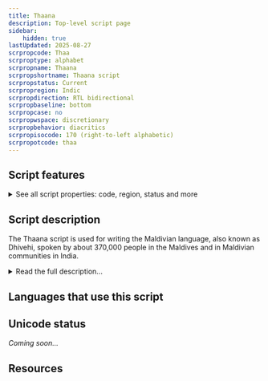 ```yaml
---
title: Thaana
description: Top-level script page
sidebar:
    hidden: true
lastUpdated: 2025-08-27
scrpropcode: Thaa
scrproptype: alphabet
scrpropname: Thaana
scrpropshortname: Thaana script
scrpropstatus: Current
scrpropregion: Indic
scrpropdirection: RTL bidirectional
scrpropbaseline: bottom
scrpropcase: no
scrpropwspace: discretionary
scrpropbehavior: diacritics
scrpropisocode: 170 (right-to-left alphabetic)
scrpropotcode: thaa
---
```



## Script features

<details>
<summary> See all script properties: code, region, status and more</summary>
<ScriptInfo />
</details>

## Script description

The Thaana script is used for writing the Maldivian language, also known as Dhivehi, spoken by about 370,000 people in the Maldives and in Maldivian communities in India.

<details>
<summary>Read the full description...</summary>The script is unique to this language. The language is also called Mahl, particularly on the island of Minicoy in the Indian territory of Lakshadweep. The Maldivian language has been written in its own script, it is thought, for over two millennia, when it was developed by Maldivian Buddhist monks translating the Buddhist scriptures.

The Thaana script is broadly considered an alphabet as all vowels are written, although it also contains characteristics of an abugida, for example the use of a vowel-killer symbol to indicate a consonant with no following vowel. It is one of the few alphabets in the world which does not have its roots in the Proto-Canaanite script. Rather, the first nine letters are derived from the shapes of the numerals used in Arabic writing, and the next nine from earlier forms of Maldivian letters.

The alphabet comprises two main types of signs. The twenty-four consonant letters, including a "null consonant" _alifu_ form the base line of writing. These do not contain an inherent vowel, unlike many of the Indic scripts. All vowels are written explicitly using ten diacritics, called _fili_. Where a consonant is not followed by a vowel (for example as part of a consonant cluster or at the end of a word) this must be indicated using the "null vowel" symbol, _sukun_. Spoken Maldivian also employs a series of intervocalic prenasalized stops; these are written using the letter _nūnu_, without any diacritic, before the stop.

All diacritics are written above the base consonant, with the exception of the vowels _i_ and _ī_, which are written below it. Spoken vowels may be either long or short. In writing, long vowels are represented using doubled versions of the short vowel sign, although the doubled sign only takes up the space of a single vowel sign. (The exception to this is the long _ō_ which is written with a diacritic unrelated to the short _o_.) In the case of diphthongs, the second part of a diphthong is written on a null consonant (“alifu”) sign. There are no independent vowel letters for representing word-initial vowels; instead, the vowel diacritic is written above the consonant _alifu_, which is phonetically null. _Alifu_ is also used word-finally with the _sukun_ diacritic to indicate a glottal stop. The _sukun_ diacritic is also used with the letter _nunu_ to indicate long nasals.

In addition to the consonant and vowel letters that make up the standard Thaana alphabet, there is a set of extra letters, known as _thiki jehi Thaana_ (“dotted Thaana”). These letters use one or three additional dots above or below a Thaana letter to transcribe the Perso-Arabic script, for example when writing loan words. However, many established loans also have alternate nativized spellings without dotted letters. (Note that although the _paviyani_ letter has a dot it is part of the basic Thaana script, not the dotted series.)

Aspiration is not distinctive in Maldivian; neither is it written in Thaana. The official Maldive Republic romanization system uses the Latin letter _h_ to distinguish between a dental and a retroflex stop, not to indicate aspiration as it is used in some other transcription systems. This system also uses _h_ word-finally to indicate a glottal. 

The canonical order for Thaana letters is seemingly arbitrary. It does not follow either the Arabic or the Brahmic order.

Inter-word spacing was not traditionally used in Thaana but is generally used in modern texts.

Thaana does not use a script-specific set of digits. Either Latin numerals or the numerals used in Arabic writing can be used.
</details>

## Languages that use this script

<WsList script='Thaa' wsMax='5' />

## Unicode status

_Coming soon..._

## Resources

<ScriptResources detailSummary='seemore' />

